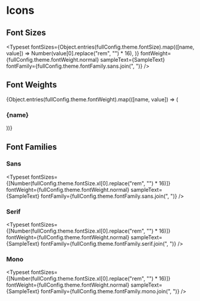 
<Meta title="Design System/Icons" />


# Icons

## Font Sizes

<Typeset
  fontSizes={Object.entries(fullConfig.theme.fontSize).map(([name, value]) =>
    Number(value[0].replace("rem", "") * 16),
  )}
  fontWeight={fullConfig.theme.fontWeight.normal}
  sampleText={SampleText}
  fontFamily={fullConfig.theme.fontFamily.sans.join(", ")}
/>

## Font Weights

{Object.entries(fullConfig.theme.fontWeight).map(([name, value]) => (

<div key={name}>
  <h3 className="capitalize">{name}</h3>
  <Typeset
    fontSizes={[
      Number(fullConfig.theme.fontSize["4xl"][0].replace("rem", "") * 16),
    ]}
    fontWeight={value}
    sampleText={SampleText}
    fontFamily={fullConfig.theme.fontFamily.sans.join(", ")}
  />
</div>
))}

## Font Families

### Sans

<Typeset
  fontSizes={[Number(fullConfig.theme.fontSize.xl[0].replace("rem", "") * 16)]}
  fontWeight={fullConfig.theme.fontWeight.normal}
  sampleText={SampleText}
  fontFamily={fullConfig.theme.fontFamily.sans.join(", ")}
/>

### Serif

<Typeset
  fontSizes={[Number(fullConfig.theme.fontSize.xl[0].replace("rem", "") * 16)]}
  fontWeight={fullConfig.theme.fontWeight.normal}
  sampleText={SampleText}
  fontFamily={fullConfig.theme.fontFamily.serif.join(", ")}
/>

### Mono

<Typeset
  fontSizes={[Number(fullConfig.theme.fontSize.xl[0].replace("rem", "") * 16)]}
  fontWeight={fullConfig.theme.fontWeight.normal}
  sampleText={SampleText}
  fontFamily={fullConfig.theme.fontFamily.mono.join(", ")}
/>
